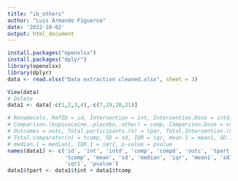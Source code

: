 ```yaml
---
title: "ib_others"
author: "Luis Armando Figueroa"
date: '2022-10-02'
output: html_document
---
```


```r
install.packages("openxlsx")
install.packages("dplyr")
library(openxlsx)
library(dplyr)
data <- read.xlsx("Data extraction cleaned.xlsx", sheet = 3)
```

```r
View(data)
# Delete 
data1 <- data[-c(1,2,3,4),-c(7,19,20,21)]

# Renamecols, RefID = id, Intervention = int, Intervention.Dose = intd, 
# Comparison.(bupivacaine,.placebo,.other) = comp, Comparison.Dose = cd, 
# Outcomes = outc, Total.participants.(n) = tpar, Total.Intervention.(n) = tiint, 
# Total.comparator(n) = tcomp, SD = sd, IQR = iqr, mean.1 = mean1, SD.1 = sd1, 
# median.1 = median1, IQR.1 = iqr1, p-value = pvalue
names(data1) <- c('id', 'int', 'intd', 'comp', 'compd', 'outc', 'tpart', 'tint', 
                  'tcomp', 'mean', 'sd', 'median', 'iqr', 'mean1', 'sd1', 'median1', 
                  'iqr1', 'pvalue')
data1$tpart <- data1$tint + data1$tcomp

```
